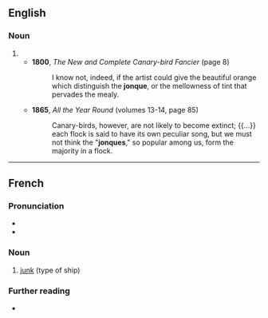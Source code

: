 ==English==

===Noun===
{{en-noun}}

# {{rfdef|en}} <!--some kind of bird-->
#* '''1800''', ''The New and Complete Canary-bird Fancier'' (page 8)
#*: I know not, indeed, if the artist could give the beautiful orange which distinguish {{sic}} the '''jonque''', or the mellowness of tint that pervades the mealy.
#* '''1865''', ''All the Year Round'' (volumes 13-14, page 85)
#*: Canary-birds, however, are not likely to become extinct; {{...}} each flock is said to have its own peculiar song, but we must not think the "'''jonques'''," so popular among us, form the majority in a flock.

----

==French==

===Pronunciation===
* {{fr-IPA}}
* {{audio|fr|LL-Q150 (fra)-Pamputt-jonque.wav|Audio}}

===Noun===
{{fr-noun|f}}

# [[junk]] (type of ship)

===Further reading===
* {{R:TLFi}}

{{C|fr|Watercraft}}